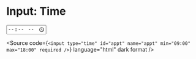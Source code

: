 
<Meta title="Atoms/Form/Input: Time" />

# Input: Time

<Unstyled>
  <input
    type="time"
    id="appt"
    name="appt"
    min="09:00"
    max="18:00"
    required
  />
</Unstyled>

<Source
  code={`
    <input
      type="time"
      id="appt"
      name="appt"
      min="09:00"
      max="18:00"
      required
    />
  `}
  language="html"
  dark
  format
/>